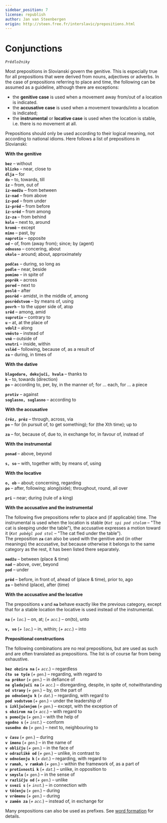 ```yaml
---
sidebar_position: 7
license: republish
author: Jan van Steenbergen
origin: http://steen.free.fr/interslavic/prepositions.html
---
```


# Conjunctions

_`Prědložniky`_

Most prepositions in Slovianski govern the genitive. This is especially true for all prepositions that were derived from nouns, adjectives or adverbs. In the case of prepositions referring to place and time, the following can be assumed as a guideline, although there are exceptions:

*   the **genitive case** is used when a movement away from/out of a location is indicated.
*   the **accusative case** is used when a movement towards/into a location is indicated;
*   the **instrumental** or **locative case** is used when the location is stable, i.e. there is no movement at all.

Prepositions should only be used according to their logical meaning, not according to national idioms. Here follows a list of prepositions in Slovianski:

**With the genitive**

**`bez`** – without  
**`blizko`** – near, close to  
**`dlja`** – for  
**`do`** – to, towards, till  
**`iz`** – from, out of  
**`iz-medžu`** – from between  
**`iz-nad`** – from above  
**`iz-pod`** – from under  
**`iz-prěd`** – from before  
**`iz-srěd`** – from among  
**`iz-za`** – from behind  
**`kolo`** – next to, around  
**`kromě`** – except  
**`mimo`** – past, by  
**`naprotiv`** – opposite  
**`od`** – of, from (away from); since; by (agent)  
**`odnosno`** – concering, about  
**`okolo`** – around; about, approximately

**`podčas`** – during, so long as  
**`podle`** – near, beside  
**`pomimo`** – in spite of  
**`poprěk`** – across  
**`pored`** – next to  
**`poslě`** – after  
**`posrěd`** – amidst, in the middle of, among  
**`posrědstvom`** – by means of, using  
**`povrh`** – to the upper side of, atop  
**`srěd`** – among, amid  
**`suprotiv`** – contrary to  
**`u`** – at, at the place of  
**`vdolž`** – along  
**`vměsto`** – instead of  
**`vně`** – outside of  
**`vnutri`** – inside, within  
**`vslěd`** – following, because of, as a result of  
**`za`** – during, in times of

**With the dative**

**`blagodare, dekujuči, hvala`** – thanks to  
**`k`** – to, towards (direction)  
**`po`** – according to, per, by, in the manner of; for ... each, for ... a piece

**`protiv`** – against  
**`soglasno, suglasno`** – according to

**With the accusative**

**`črěz, prěz`** – through, across, via  
**`po`** – for (in pursuit of, to get something); for (the Xth time); up to

**`za`** – for, because of, due to, in exchange for, in favour of, instead of

**With the instrumental**

**`ponad`** – above, beyond

**`s, so`** – with, together with; by means of, using

**With the locative**

**`o, ob`** – about; concerning, regarding  
**`po`** – after, following; along(side); throughout, round, all over

**`pri`** – near; during (rule of a king)

**With the accusative and the instrumental**

The following five prepositions refer to place and (if applicable) time. The instrumental is used when the location is stable (_`Kot spi pod stolom`_ – "The cat is sleeping under the table"), the accusative expresses a motion toward it (_`Kot poběgl pod stol`_ – "The cat fled under the table").  
The preposition **`za`** can also be used with the genitive and (in other meanings) the accusative, but because otherwise it belongs to the same category as the rest, it has been listed there separately.

**`medžu`** – between (place & time)  
**`nad`** – above, over, beyond  
**`pod`** – under

**`prěd`** – before, in front of, ahead of (place & time), prior to, ago  
**`za`** – behind (place), after (time)

**With the accusative and the locative**

The prepositions **`v`** and **`na`** behave exactly like the previous category, except that for a stable location the locative is used instead of the instrumental.

**`na`** (_\+ `loc`._) – on, at; (_\+ `acc`._) – on(to), unto  

**`v, vo`** (_\+ `loc`._) – in, within; (_\+ `acc`._) – into

**Prepositional constructions**

The following combinations are no real prepositions, but are used as such and are often translated as prepositions. The list is of course far from being exhaustive.

**`bez obzira na`** (_\+ `acc`._) – regardless  
**`čto se tyče`** (_\+ `gen`._) – regarding, with regard to  
**`na prěkor`** (_\+ `gen`._) – in defiance of  
**`ne gledajuči na`** (_\+ `acc`._) – disregarding, despite, in spite of, notwithstanding  
**`od strany`** (_\+ `gen`._) – by, on the part of  
**`po odnošenju k`** (_\+ `dat`._) – regarding, with regard to  
**`pod vodstvom`** (_\+ `gen`._) – under the leadership of  
**`s izključenjem`** (_\+ `gen`._) – except, with the exception of  
**`s obzirom na`** (_\+ `acc`._) – with regard to  
**`s pomočju`** (_\+ `gen`._) – with the help of  
**`sgodno s`** (_\+ `inst`._) – conform  
**`susedno do`** (_\+ `gen`._) – next to, neighbouring to

**`v času`** (_\+ `gen`._) – during  
**`v imenu`** (_\+ `gen`._) – in the name of  
**`v obličju`** (_\+ `gen`._) – in the face of  
**`v odrazlikě od`** (_\+ `gen`._) – unlike, in contrast to  
**`v odnošenju k`** (_\+ `dat`._) – regarding, with regard to  
**`v ramah, v ramkah`** (_\+ `gen`._) – within the framework of, as a part of  
**`v protivnosti k`** (_\+ `dat`._) – unlike, in opposition to  
**`v smyslu`** (_\+ `gen`._) – in the sense of  
**`v različju od`** (_\+ `gen`._) – unlike  
**`v svezi s`** (_\+ `inst`._) – in connection with  
**`v těčenju`** (_\+ `gen`._) – during  
**`v vrěmenu`** (_\+ `gen`._) – during  
**`v zaměn za`** (_\+ `acc`._) – instead of, in exchange for

Many prepositions can also be used as prefixes. See [word formation](word_formation.html#prefixes) for details.
